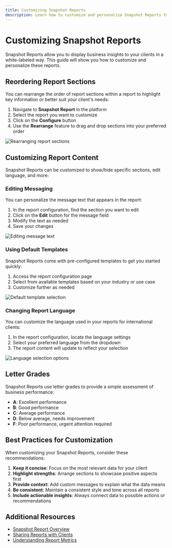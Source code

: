 ```yaml
---
title: Customizing Snapshot Reports
description: Learn how to customize and personalize Snapshot Reports for your clients
---
```


# Customizing Snapshot Reports

Snapshot Reports allow you to display business insights to your clients in a white-labeled way. This guide will show you how to customize and personalize these reports.

## Reordering Report Sections

You can rearrange the order of report sections within a report to highlight key information or better suit your client's needs:

1. Navigate to **Snapshot Report** in the platform
2. Select the report you want to customize
3. Click on the **Configure** button
4. Use the **Rearrange** feature to drag and drop sections into your preferred order

![Rearranging report sections](./img/snapshot-report/snapshot-rearrange.jpg)

## Customizing Report Content

Snapshot Reports can be customized to show/hide specific sections, edit language, and more:

### Editing Messaging

You can personalize the message text that appears in the report:

1. In the report configuration, find the section you want to edit
2. Click on the **Edit** button for the message field
3. Modify the text as needed
4. Save your changes

![Editing message text](./img/snapshot-report/snapshot-edit-message.jpg)

### Using Default Templates

Snapshot Reports come with pre-configured templates to get you started quickly:

1. Access the report configuration page
2. Select from available templates based on your industry or use case
3. Customize further as needed

![Default template selection](./img/snapshot-report/snapshot-default-template.jpg)

### Changing Report Language

You can customize the language used in your reports for international clients:

1. In the report configuration, locate the language settings
2. Select your preferred language from the dropdown
3. The report content will update to reflect your selection

![Language selection options](./img/snapshot-report/snapshot-language-change.jpg)

## Letter Grades

Snapshot Reports use letter grades to provide a simple assessment of business performance:

- **A**: Excellent performance
- **B**: Good performance
- **C**: Average performance
- **D**: Below average, needs improvement
- **F**: Poor performance, urgent attention required

<!-- ![Letter grade examples](./img/snapshot-report/snapshot-letter-grades.jpg) -->

## Best Practices for Customization

When customizing your Snapshot Reports, consider these recommendations:

1. **Keep it concise**: Focus on the most relevant data for your client
2. **Highlight strengths**: Arrange sections to showcase positive aspects first
3. **Provide context**: Add custom messages to explain what the data means
4. **Be consistent**: Maintain a consistent style and tone across all reports
5. **Include actionable insights**: Always connect data to possible actions or recommendations

## Additional Resources

- [Snapshot Report Overview](/snapshot-report)
- [Sharing Reports with Clients](/snapshot-report/sharing-reports)
- [Understanding Report Metrics](/snapshot-report/understanding-metrics)